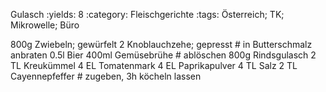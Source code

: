 Gulasch
:yields: 8
:category: Fleischgerichte
:tags: Österreich; TK; Mikrowelle; Büro

800g Zwiebeln; gewürfelt
2 Knoblauchzehe; gepresst
# in Butterschmalz anbraten
0.5l Bier
400ml Gemüsebrühe
# ablöschen
800g Rindsgulasch
2 TL Kreukümmel
4 EL Tomatenmark
4 EL Paprikapulver
4 TL Salz
2 TL Cayennepfeffer
# zugeben, 3h köcheln lassen


